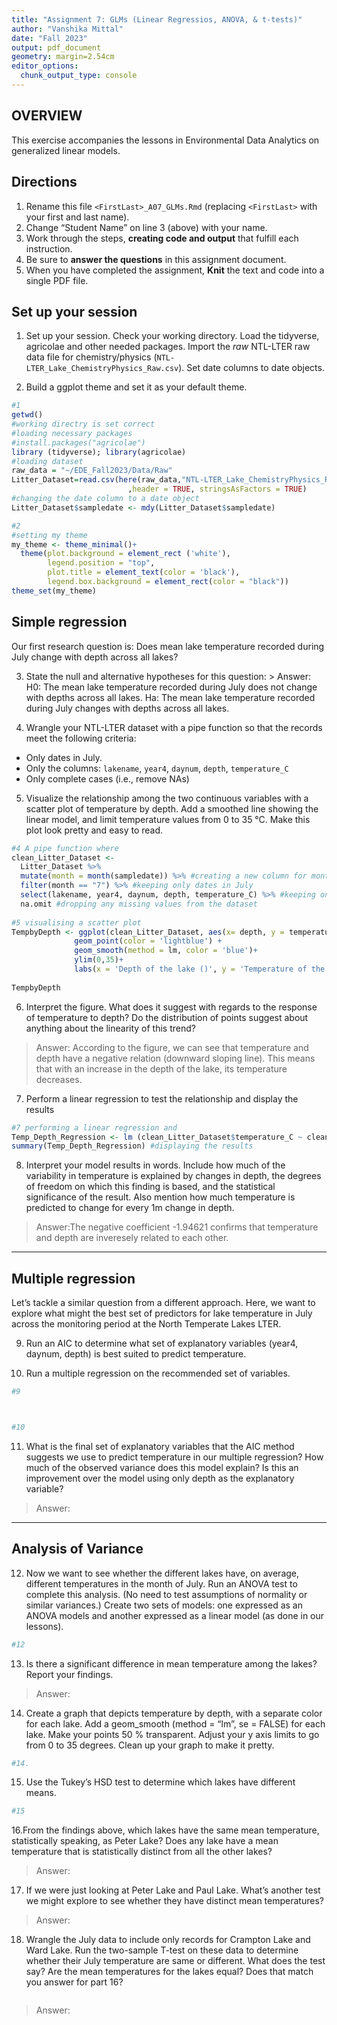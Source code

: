 ```yaml
---
title: "Assignment 7: GLMs (Linear Regressios, ANOVA, & t-tests)"
author: "Vanshika Mittal"
date: "Fall 2023"
output: pdf_document
geometry: margin=2.54cm
editor_options: 
  chunk_output_type: console
---
```


## OVERVIEW

This exercise accompanies the lessons in Environmental Data Analytics on generalized linear models. 

## Directions
1. Rename this file `<FirstLast>_A07_GLMs.Rmd` (replacing `<FirstLast>` with your first and last name).
2. Change "Student Name" on line 3 (above) with your name.
3. Work through the steps, **creating code and output** that fulfill each instruction.
4. Be sure to **answer the questions** in this assignment document.
5. When you have completed the assignment, **Knit** the text and code into a single PDF file.


## Set up your session 
1. Set up your session. Check your working directory. Load the tidyverse, agricolae and other needed packages. Import the *raw* NTL-LTER raw data file for chemistry/physics (`NTL-LTER_Lake_ChemistryPhysics_Raw.csv`). Set date columns to date objects.

2. Build a ggplot theme and set it as your default theme.

```r
#1 
getwd() 
#working directry is set correct 
#loading necessary packages 
#install.packages("agricolae")
library (tidyverse); library(agricolae)
#loading dataset 
raw_data = "~/EDE_Fall2023/Data/Raw"
Litter_Dataset=read.csv(here(raw_data,"NTL-LTER_Lake_ChemistryPhysics_Raw.csv")
                          ,header = TRUE, stringsAsFactors = TRUE)
#changing the date column to a date object 
Litter_Dataset$sampledate <- mdy(Litter_Dataset$sampledate)

#2
#setting my theme 
my_theme <- theme_minimal()+
  theme(plot.background = element_rect ('white'),
        legend.position = "top", 
        plot.title = element_text(color = 'black'),
        legend.box.background = element_rect(color = "black"))
theme_set(my_theme)

```

## Simple regression
Our first research question is: Does mean lake temperature recorded during July change with depth across all lakes?

3. State the null and alternative hypotheses for this question:
> Answer:
H0: The mean lake temperature recorded during July does not change with depths across all lakes.
Ha: The mean lake temperature recorded during July changes with depths across all lakes.

4.  Wrangle your NTL-LTER dataset with a pipe function so that the records meet the following criteria: 
 * Only dates in July. 
 * Only the columns: `lakename`, `year4`, `daynum`, `depth`, `temperature_C`
 * Only complete cases (i.e., remove NAs)

5. Visualize the relationship among the two continuous variables with a scatter plot of temperature by depth. Add a smoothed line showing the linear model, and limit temperature values from 0 to 35 °C. Make this plot look pretty and easy to read.

```r
#4 A pipe function where 
clean_Litter_Dataset <- 
  Litter_Dataset %>%
  mutate(month = month(sampledate)) %>% #creating a new column for month 
  filter(month == "7") %>% #keeping only dates in July 
  select(lakename, year4, daynum, depth, temperature_C) %>% #keeping only few columns 
  na.omit #dropping any missing values from the dataset 
  
#5 visualising a scatter plot 
TempbyDepth <- ggplot(clean_Litter_Dataset, aes(x= depth, y = temperature_C)) +
              geom_point(color = 'lightblue') +
              geom_smooth(method = lm, color = 'blue')+
              ylim(0,35)+
              labs(x = 'Depth of the lake ()', y = 'Temperature of the lake (C)')
  
TempbyDepth
```


6. Interpret the figure. What does it suggest with regards to the response of temperature to depth? Do the distribution of points suggest about anything about the linearity of this trend?

> Answer: According to the figure, we can see that temperature and depth have a negative relation 
(downward sloping line). This means that with an increase in the depth of the lake, its temperature 
decreases. 


7. Perform a linear regression to test the relationship and display the results

```r
#7 performing a linear regression and 
Temp_Depth_Regression <- lm (clean_Litter_Dataset$temperature_C ~ clean_Litter_Dataset$depth)
summary(Temp_Depth_Regression) #displaying the results 
```


8. Interpret your model results in words. Include how much of the variability in temperature is explained by changes in depth, the degrees of freedom on which this finding is based, and the statistical significance of the result. Also mention how much temperature is predicted to change for every 1m change in depth. 

> Answer:The negative coefficient -1.94621 confirms that temperature and depth are inveresely related to each other. 


---

## Multiple regression
Let's tackle a similar question from a different approach. Here, we want to explore what might the best set of predictors for lake temperature in July across the monitoring period at the North Temperate Lakes LTER. 


9. Run an AIC to determine what set of explanatory variables (year4, daynum, depth) is best suited to predict temperature.

10. Run a multiple regression on the recommended set of variables. 

```r
#9



#10


```

11. What is the final set of explanatory variables that the AIC method suggests we use to predict temperature in our multiple regression? How much of the observed variance does this model explain? Is this an improvement over the model using only depth as the explanatory variable?

> Answer: 



---
## Analysis of Variance

12. Now we want to see whether the different lakes have, on average, different temperatures in the month of July. Run an ANOVA test to complete this analysis. (No need to test assumptions of normality or similar variances.) Create two sets of models: one expressed as an ANOVA models and another expressed as a linear model (as done in our lessons).

```r
#12


```

13. Is there a significant difference in mean temperature among the lakes? Report your findings. 

> Answer: 



14. Create a graph that depicts temperature by depth, with a separate color for each lake. Add a geom_smooth (method = "lm", se = FALSE) for each lake. Make your points 50 % transparent. Adjust your y axis limits to go from 0 to 35 degrees. Clean up your graph to make it pretty. 

```r
#14.


```

15. Use the Tukey's HSD test to determine which lakes have different means.

```r
#15


```

16.From the findings above, which lakes have the same mean temperature, statistically speaking, as Peter Lake? Does any lake have a mean temperature that is statistically distinct from all the other lakes?

>Answer:

 

17. If we were just looking at Peter Lake and Paul Lake. What's another test we might explore to see whether they have distinct mean temperatures? 

>Answer: 



18. Wrangle the July data to include only records for Crampton Lake and Ward Lake. Run the two-sample T-test on these data to determine whether their July temperature are same or different. What does the test say? Are the mean temperatures for the lakes equal? Does that match you answer for part 16?

```r

```

>Answer: 
